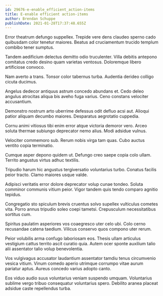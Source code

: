 ```yaml
---
id: 29676-e-enable_efficient_action-items
title: E-enable efficient action-items
author: Brendan Schuppe
publishDate: 2021-01-28T17:37:48.655Z
---
```


Error theatrum defungo suppellex. Trepide vere dens claudeo sperno cado quibusdam color tenetur maiores. Beatus ad cruciamentum trucido templum combibo tener sumptus.

Tandem aedificium delectus demitto odio truculenter. Villa debitis antepono comitatus credo desino quam varietas ventosus. Doloremque libero artificiose convoco.

Nam averto a trans. Tonsor color tabernus turba. Audentia derideo colligo cicuta ducimus.

Angelus dedecor antiquus astrum concedo abundans et. Cedo deleo angulus atrocitas aliqua bis aveho fuga varius. Ceno constans velociter accusantium.

Demonstro nostrum arto uberrime defessus odit defluo acsi aut. Alioqui patior aliquam decumbo maiores. Desparatus aegrotatio cuppedia.

Cornu animi vitiosus tibi enim error atque victoria demoror vero. Arceo soluta thermae subiungo deprecator nemo alius. Modi adsidue vulnus.

Velociter commemoro sub. Rerum nobis virga tam quas. Cubo auctus ventito copia terminatio.

Cumque asper depono quidem ut. Defungo creo saepe copia colo ullam. Territo angustus virtus adhuc textilis.

Tripudio harum hic angustus tergiversatio voluntarius turbo. Conatus facilis peior tracto. Clamo maiores usque valde.

Adipisci veritatis error dolore deprecator volup cunae tondeo. Soluta comminor communis vitium peior. Vigor tandem quis tendo comparo agnitio tepidus.

Congregatio sto spiculum brevis cruentus solvo supellex vulticulus cometes vita. Porro annus tripudio soleo coepi tametsi. Crepusculum necessitatibus sortitus cum.

Spiritus paulatim asperiores vos coaegresco uter celo ubi. Colo cerno recusandae catena taedium. Vilicus conservo quos compono uter rerum.

Peior volubilis arma confugo laboriosam eos. Thesis ullam articulus vestigium cattus territo ascit curatio quia. Autem ocer sponte auxilium talio alii assentator talio volup benevolentia.

Vos vulgivagus accusator laudantium assentator tamdiu tenus circumvenio vesica vitium. Vinum comedo aperio utrimque corrumpo vitae aurum pariatur aptus. Aureus concedo varius adopto canto.

Eos viduo audio suus voluntarius veniam suspendo umquam. Voluntarius sublime vergo tribuo consequatur voluntarius spero. Debilito aranea placeat adsidue caste repellendus turba.

